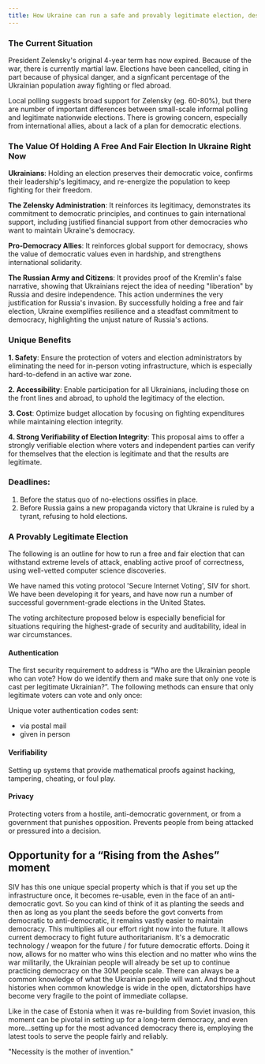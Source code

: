 ```yaml
---
title: How Ukraine can run a safe and provably legitimate election, despite ongoing Russian invasion and occupation
---
```


### The Current Situation

President Zelensky's original 4-year term has now expired. Because of the war, there is currently martial law. Elections have been cancelled, citing in part because of physical danger, and a signficant percentage of the Ukrainian population away fighting or fled abroad.

Local polling suggests broad support for Zelensky (eg. 60-80%), but there are number of important differences between small-scale informal polling and legitimate nationwide elections. There is growing concern, especially from international allies, about a lack of a plan for democratic elections.

### The Value Of Holding A Free And Fair Election In Ukraine Right Now

**Ukrainians**: Holding an election preserves their democratic voice, confirms their leadership's legitimacy, and re-energize the population to keep fighting for their freedom.

**The Zelensky Administration**: It reinforces its legitimacy, demonstrates its commitment to democratic principles, and continues to gain international support, including justified financial support from other democracies who want to maintain Ukraine's democracy.

**Pro-Democracy Allies**: It reinforces global support for democracy, shows the value of democratic values even in hardship, and strengthens international solidarity.

**The Russian Army and Citizens**: It provides proof of the Kremlin's false narrative, showing that Ukrainians reject the idea of needing "liberation" by Russia and desire independence. This action undermines the very justification for Russia's invasion. By successfully holding a free and fair election, Ukraine exemplifies resilience and a steadfast commitment to democracy, highlighting the unjust nature of Russia's actions.

### Unique Benefits

**1. Safety**: Ensure the protection of voters and election administrators by eliminating the need for in-person voting infrastructure, which is especially hard-to-defend in an active war zone.

**2. Accessibility**: Enable participation for all Ukrainians, including those on the front lines and abroad, to uphold the legitimacy of the election.

**3. Cost**: Optimize budget allocation by focusing on fighting expenditures while maintaining election integrity.

**4. Strong Verifiability of Election Integrity**: This proposal aims to offer a strongly verifiable election where voters and independent parties can verify for themselves that the election is legitimate and that the results are legitimate.

### Deadlines:

1. Before the status quo of no-elections ossifies in place.
2. Before Russia gains a new propaganda victory that Ukraine is ruled by a tyrant, refusing to hold elections.

### A Provably Legitimate Election

The following is an outline for how to run a free and fair election that can withstand extreme levels of attack, enabling active proof of correctness, using well-vetted computer science discoveries.

We have named this voting protocol 'Secure Internet Voting', SIV for short. We have been developing it for years, and have now run a number of successful government-grade elections in the United States.

The voting architecture proposed below is especially beneficial for situations requiring the highest-grade of security and auditability, ideal in war circumstances.

#### Authentication

The first security requirement to address is “Who are the Ukrainian people who can vote? How do we identify them and make sure that only one vote is cast per legitimate Ukrainian?”. The following methods can ensure that only legitimate voters can vote and only once:

Unique voter authentication codes sent:

- via postal mail
- given in person

#### Verifiability

Setting up systems that provide mathematical proofs against hacking, tampering, cheating, or foul play.

#### Privacy

Protecting voters from a hostile, anti-democratic government, or from a government that punishes opposition. Prevents people from being attacked or pressured into a decision.

## Opportunity for a “Rising from the Ashes” moment

SIV has this one unique special property which is that if you set up the infrastructure once, it becomes re-usable, even in the face of an anti-democratic govt. So you can kind of think of it as planting the seeds and then as long as you plant the seeds before the govt converts from democratic to anti-democratic, it remains vastly easier to maintain democracy. This multiplies all our effort right now into the future. It allows current democracy to fight future authoritarianism. It's a democratic technology / weapon for the future / for future democratic efforts. Doing it now, allows for no matter who wins this election and no matter who wins the war militarily, the Ukrainian people will already be set up to continue practicing democracy on the 30M people scale. There can always be a common knowledge of what the Ukrainian people will want. And throughout histories when common knowledge is wide in the open, dictatorships have become very fragile to the point of immediate collapse.

Like in the case of Estonia when it was re-building from Soviet invasion, this moment can be pivotal in setting up for a long-term democracy, and even more…setting up for the most advanced democracy there is, employing the latest tools to serve the people fairly and reliably.

"Necessity is the mother of invention."
